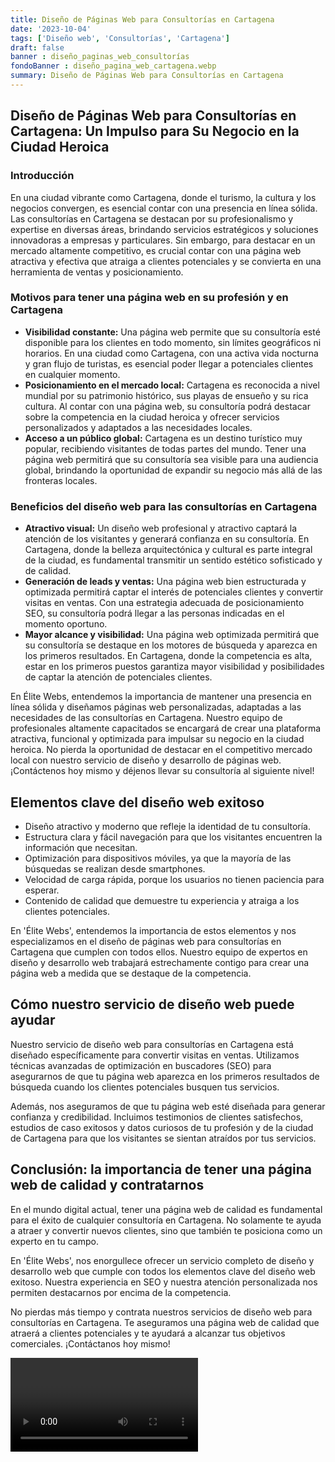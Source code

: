 ```yaml
---
title: Diseño de Páginas Web para Consultorías en Cartagena
date: '2023-10-04'
tags: ['Diseño web', 'Consultorías', 'Cartagena']
draft: false
banner : diseño_paginas_web_consultorías
fondoBanner : diseño_pagina_web_cartagena.webp
summary: Diseño de Páginas Web para Consultorías en Cartagena
---
```


## Diseño de Páginas Web para Consultorías en Cartagena: Un Impulso para Su Negocio en la Ciudad Heroica

### Introducción
En una ciudad vibrante como Cartagena, donde el turismo, la cultura y los negocios convergen, es esencial contar con una presencia en línea sólida. Las consultorías en Cartagena se destacan por su profesionalismo y expertise en diversas áreas, brindando servicios estratégicos y soluciones innovadoras a empresas y particulares. Sin embargo, para destacar en un mercado altamente competitivo, es crucial contar con una página web atractiva y efectiva que atraiga a clientes potenciales y se convierta en una herramienta de ventas y posicionamiento.

### Motivos para tener una página web en su profesión y en Cartagena
- **Visibilidad constante:** Una página web permite que su consultoría esté disponible para los clientes en todo momento, sin límites geográficos ni horarios. En una ciudad como Cartagena, con una activa vida nocturna y gran flujo de turistas, es esencial poder llegar a potenciales clientes en cualquier momento.
- **Posicionamiento en el mercado local:** Cartagena es reconocida a nivel mundial por su patrimonio histórico, sus playas de ensueño y su rica cultura. Al contar con una página web, su consultoría podrá destacar sobre la competencia en la ciudad heroica y ofrecer servicios personalizados y adaptados a las necesidades locales.
- **Acceso a un público global:** Cartagena es un destino turístico muy popular, recibiendo visitantes de todas partes del mundo. Tener una página web permitirá que su consultoría sea visible para una audiencia global, brindando la oportunidad de expandir su negocio más allá de las fronteras locales.

### Beneficios del diseño web para las consultorías en Cartagena
- **Atractivo visual:** Un diseño web profesional y atractivo captará la atención de los visitantes y generará confianza en su consultoría. En Cartagena, donde la belleza arquitectónica y cultural es parte integral de la ciudad, es fundamental transmitir un sentido estético sofisticado y de calidad.
- **Generación de leads y ventas:** Una página web bien estructurada y optimizada permitirá captar el interés de potenciales clientes y convertir visitas en ventas. Con una estrategia adecuada de posicionamiento SEO, su consultoría podrá llegar a las personas indicadas en el momento oportuno.
- **Mayor alcance y visibilidad:** Una página web optimizada permitirá que su consultoría se destaque en los motores de búsqueda y aparezca en los primeros resultados. En Cartagena, donde la competencia es alta, estar en los primeros puestos garantiza mayor visibilidad y posibilidades de captar la atención de potenciales clientes.

En Élite Webs, entendemos la importancia de mantener una presencia en línea sólida y diseñamos páginas web personalizadas, adaptadas a las necesidades de las consultorías en Cartagena. Nuestro equipo de profesionales altamente capacitados se encargará de crear una plataforma atractiva, funcional y optimizada para impulsar su negocio en la ciudad heroica. No pierda la oportunidad de destacar en el competitivo mercado local con nuestro servicio de diseño y desarrollo de páginas web.¡Contáctenos hoy mismo y déjenos llevar su consultoría al siguiente nivel!

<GifSeo />

<Cta />

## Elementos clave del diseño web exitoso

- Diseño atractivo y moderno que refleje la identidad de tu consultoría.
- Estructura clara y fácil navegación para que los visitantes encuentren la información que necesitan.
- Optimización para dispositivos móviles, ya que la mayoría de las búsquedas se realizan desde smartphones.
- Velocidad de carga rápida, porque los usuarios no tienen paciencia para esperar.
- Contenido de calidad que demuestre tu experiencia y atraiga a los clientes potenciales.

En 'Élite Webs', entendemos la importancia de estos elementos y nos especializamos en el diseño de páginas web para consultorías en Cartagena que cumplen con todos ellos. Nuestro equipo de expertos en diseño y desarrollo web trabajará estrechamente contigo para crear una página web a medida que se destaque de la competencia.

## Cómo nuestro servicio de diseño web puede ayudar

Nuestro servicio de diseño web para consultorías en Cartagena está diseñado específicamente para convertir visitas en ventas. Utilizamos técnicas avanzadas de optimización en buscadores (SEO) para asegurarnos de que tu página web aparezca en los primeros resultados de búsqueda cuando los clientes potenciales busquen tus servicios.

Además, nos aseguramos de que tu página web esté diseñada para generar confianza y credibilidad. Incluimos testimonios de clientes satisfechos, estudios de caso exitosos y datos curiosos de tu profesión y de la ciudad de Cartagena para que los visitantes se sientan atraídos por tus servicios.

## Conclusión: la importancia de tener una página web de calidad y contratarnos

En el mundo digital actual, tener una página web de calidad es fundamental para el éxito de cualquier consultoría en Cartagena. No solamente te ayuda a atraer y convertir nuevos clientes, sino que también te posiciona como un experto en tu campo.

En 'Élite Webs', nos enorgullece ofrecer un servicio completo de diseño y desarrollo web que cumple con todos los elementos clave del diseño web exitoso. Nuestra experiencia en SEO y nuestra atención personalizada nos permiten destacarnos por encima de la competencia.

No pierdas más tiempo y contrata nuestros servicios de diseño web para consultorías en Cartagena. Te aseguramos una página web de calidad que atraerá a clientes potenciales y te ayudará a alcanzar tus objetivos comerciales. ¡Contáctanos hoy mismo!

<Video />

<CtaBot job='Consultorías' city='Cartagena'/>

<Gmaps query='Cartagena+españa+maps' />